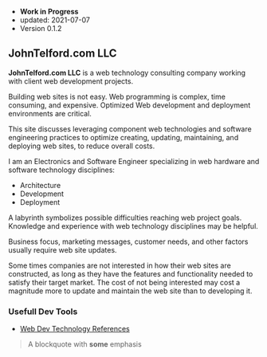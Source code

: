 
- **Work in Progress**
- updated: 2021-07-07
- Version 0.1.2


## JohnTelford.com LLC

**JohnTelford.com LLC** is a web technology consulting company working with client  web development projects.

Building web sites is not easy. Web programming is complex, time consuming, and  expensive. Optimized Web development and deployment environments are critical.

This site discusses leveraging component web  technologies and software engineering practices to optimize creating, updating, maintaining, and deploying web sites, to reduce overall costs.

I am an Electronics and Software Engineer specializing in web hardware and software technology disciplines:

- Architecture
- Development
- Deployment

A labyrinth symbolizes  possible  difficulties  reaching  web  project goals. Knowledge and experience with web technology disciplines  may be helpful.

Business focus, marketing messages, customer needs, and other factors usually  require  web site updates.

Some times companies are not interested in how their web sites are constructed, as long as they have the features and functionality needed to satisfy their target market. The cost of not being interested may cost a magnitude  more to update and maintain the web site than to developing it.



### Usefull Dev Tools

- [Web Dev Technology References](webTech) 

> A blockquote with **some** emphasis
